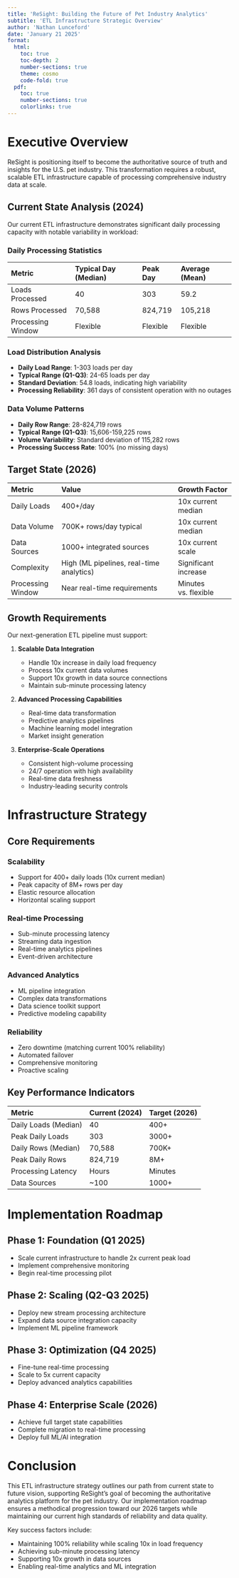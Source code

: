 ```yaml
---
title: 'ReSight: Building the Future of Pet Industry Analytics'
subtitle: 'ETL Infrastructure Strategic Overview'
author: 'Nathan Lunceford'
date: 'January 21 2025'
format:
  html:
    toc: true
    toc-depth: 2
    number-sections: true
    theme: cosmo
    code-fold: true
  pdf:
    toc: true
    number-sections: true
    colorlinks: true
---
```


# Executive Overview

ReSight is positioning itself to become the authoritative source of truth and insights for the U.S. pet industry. This transformation requires a robust, scalable ETL infrastructure capable of processing comprehensive industry data at scale.

## Current State Analysis (2024)

Our current ETL infrastructure demonstrates significant daily processing capacity with notable variability in workload:

### Daily Processing Statistics

| Metric            | Typical Day (Median) | Peak Day | Average (Mean) |
| :---------------- | :------------------- | :------- | :------------- |
| Loads Processed   | 40                   | 303      | 59.2           |
| Rows Processed    | 70,588               | 824,719  | 105,218        |
| Processing Window | Flexible             | Flexible | Flexible       |

### Load Distribution Analysis

- **Daily Load Range**: 1-303 loads per day
- **Typical Range (Q1-Q3)**: 24-65 loads per day
- **Standard Deviation**: 54.8 loads, indicating high variability
- **Processing Reliability**: 361 days of consistent operation with no outages

### Data Volume Patterns

- **Daily Row Range**: 28-824,719 rows
- **Typical Range (Q1-Q3)**: 15,606-159,225 rows
- **Volume Variability**: Standard deviation of 115,282 rows
- **Processing Success Rate**: 100% (no missing days)

## Target State (2026)

| Metric            | Value                                    | Growth Factor        |
| :---------------- | :--------------------------------------- | :------------------- |
| Daily Loads       | 400+/day                                 | 10x current median   |
| Data Volume       | 700K+ rows/day typical                   | 10x current median   |
| Data Sources      | 1000+ integrated sources                 | 10x current scale    |
| Complexity        | High (ML pipelines, real-time analytics) | Significant increase |
| Processing Window | Near real-time requirements              | Minutes vs. flexible |

## Growth Requirements

Our next-generation ETL pipeline must support:

1. **Scalable Data Integration**

   - Handle 10x increase in daily load frequency
   - Process 10x current data volumes
   - Support 10x growth in data source connections
   - Maintain sub-minute processing latency

2. **Advanced Processing Capabilities**

   - Real-time data transformation
   - Predictive analytics pipelines
   - Machine learning model integration
   - Market insight generation

3. **Enterprise-Scale Operations**
   - Consistent high-volume processing
   - 24/7 operation with high availability
   - Real-time data freshness
   - Industry-leading security controls

# Infrastructure Strategy

## Core Requirements

### Scalability

- Support for 400+ daily loads (10x current median)
- Peak capacity of 8M+ rows per day
- Elastic resource allocation
- Horizontal scaling support

### Real-time Processing

- Sub-minute processing latency
- Streaming data ingestion
- Real-time analytics pipelines
- Event-driven architecture

### Advanced Analytics

- ML pipeline integration
- Complex data transformations
- Data science toolkit support
- Predictive modeling capability

### Reliability

- Zero downtime (matching current 100% reliability)
- Automated failover
- Comprehensive monitoring
- Proactive scaling

## Key Performance Indicators

| Metric               | Current (2024) | Target (2026) |
| :------------------- | :------------- | :------------ |
| Daily Loads (Median) | 40             | 400+          |
| Peak Daily Loads     | 303            | 3000+         |
| Daily Rows (Median)  | 70,588         | 700K+         |
| Peak Daily Rows      | 824,719        | 8M+           |
| Processing Latency   | Hours          | Minutes       |
| Data Sources         | ~100           | 1000+         |

# Implementation Roadmap

## Phase 1: Foundation (Q1 2025)

- Scale current infrastructure to handle 2x current peak load
- Implement comprehensive monitoring
- Begin real-time processing pilot

## Phase 2: Scaling (Q2-Q3 2025)

- Deploy new stream processing architecture
- Expand data source integration capacity
- Implement ML pipeline framework

## Phase 3: Optimization (Q4 2025)

- Fine-tune real-time processing
- Scale to 5x current capacity
- Deploy advanced analytics capabilities

## Phase 4: Enterprise Scale (2026)

- Achieve full target state capabilities
- Complete migration to real-time processing
- Deploy full ML/AI integration

# Conclusion

This ETL infrastructure strategy outlines our path from current state to future vision, supporting ReSight's goal of becoming the authoritative analytics platform for the pet industry. Our implementation roadmap ensures a methodical progression toward our 2026 targets while maintaining our current high standards of reliability and data quality.

Key success factors include:

- Maintaining 100% reliability while scaling 10x in load frequency
- Achieving sub-minute processing latency
- Supporting 10x growth in data sources
- Enabling real-time analytics and ML integration
